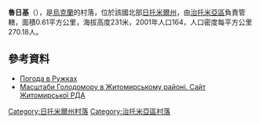{{coord|50|4|5|N|28|37|14|E|scale:30000|display=title}}

'''魯日基'''（{{lang-uk|Ружки}}），是[[烏克蘭|烏克蘭]]的村落，位於該國北部[[日托米爾州|日托米爾州]]，由[[治托米亞區|治托米亞區]]負責管轄，面積0.61平方公里，海拔高度231米，2001年人口164，人口密度每平方公里270.18人。

==參考資料==
* [http://weather.in.ua/ua/zhitomirskaja/22975 Погода в Ружках] {{Wayback|url=http://weather.in.ua/ua/zhitomirskaja/22975 |date=20150214002837 }}
* [https://web.archive.org/web/20110915195159/http://www.zhytomyr-rda.gov.ua/Rozdil_3/Golodomor_1932_1933_rokiv/Golodomor_u_regioni/Masshtabi_Golodomoru_u_regioni__CHorni_doshki__Postrazhdali_sela_ Масштаби Голодомору в Житомирському районі. Сайт Житомирської РДА]

{{DEFAULTSORT:Ріжки}}
[[Category:日托米爾州村落|Category:日托米爾州村落]]
[[Category:治托米亞區村落|Category:治托米亞區村落]]


{{Zhytomyr-geo-stub}}